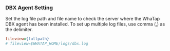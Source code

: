 ### DBX Agent Setting

Set the log file path and file name to check the server where the WhaTap DBX agent has been installed. To set up multiple log files, use comma (,) as the delimiter.

```ini title='whatap.conf'
fileview={fullpath}
# fileview=$WHATAP_HOME/logs/dbx.log
```
